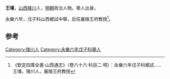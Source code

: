 '''王墦'''，[[山西|山西]][[陵川|陵川]]人，[[明朝|明朝]]政治人物。舉人出身。

永樂六年，戊子科山西鄉試中舉，后任襄陵王府教授<ref>《欽定四庫全書·山西通志》（卷六十六·科目二·明）：永樂六年戊子科鄉試……王墦，陵川人，襄陵王府教授</ref>。

==参考==
{{reflist}}
{{明朝人物小作品}}

[[Category:陵川人|Category:陵川人]]
[[Category:永樂六年戊子科舉人|Category:永樂六年戊子科舉人]]